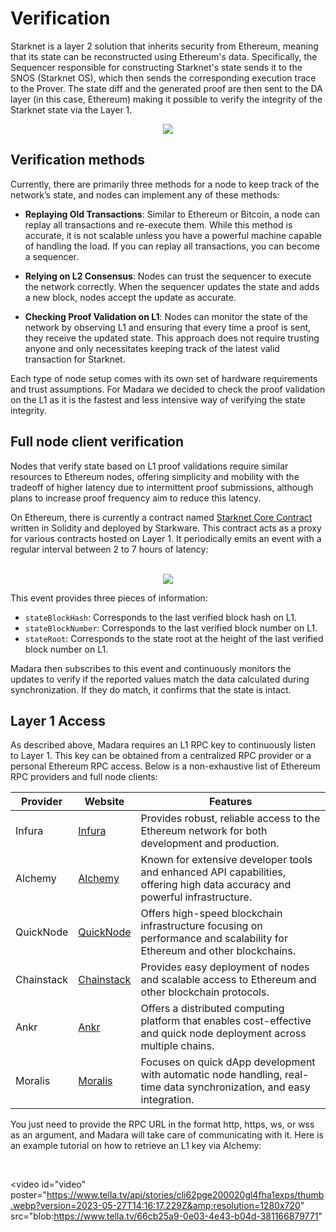 # Verification

Starknet is a layer 2 solution that inherits security from Ethereum, meaning that its state can be reconstructed using Ethereum's data. Specifically, the Sequencer responsible for constructing Starknet's state sends it to the SNOS (Starknet OS), which then sends the corresponding execution trace to the Prover. The state diff and the generated proof are then sent to the DA layer (in this case, Ethereum) making it possible to verify the integrity of the Starknet state via the Layer 1.

<div align="center">
  <img src="../static/img/starknet-infra.png" />
</div>

## Verification methods

Currently, there are primarily three methods for a node to keep track of the network’s state, and nodes can implement any of these methods:

- **Replaying Old Transactions**: Similar to Ethereum or Bitcoin, a node can replay all transactions and re-execute them. While this method is accurate, it is not scalable unless you have a powerful machine capable of handling the load. If you can replay all transactions, you can become a sequencer.

- **Relying on L2 Consensus**: Nodes can trust the sequencer to execute the network correctly. When the sequencer updates the state and adds a new block, nodes accept the update as accurate.

- **Checking Proof Validation on L1**: Nodes can monitor the state of the network by observing L1 and ensuring that every time a proof is sent, they receive the updated state. This approach does not require trusting anyone and only necessitates keeping track of the latest valid transaction for Starknet.

Each type of node setup comes with its own set of hardware requirements and trust assumptions. For Madara we decided to check the proof validation on the L1 as it is the fastest and less intensive way of verifying the state integrity.

## Full node client verification

Nodes that verify state based on L1 proof validations require similar resources to Ethereum nodes, offering simplicity and mobility with the tradeoff of higher latency due to intermittent proof submissions, although plans to increase proof frequency aim to reduce this latency.

On Ethereum, there is currently a contract named [Starknet Core Contract](https://etherscan.io/address/0xc662c410C0ECf747543f5bA90660f6ABeBD9C8c4) written in Solidity and deployed by Starkware. This contract acts as a proxy for various contracts hosted on Layer 1. It periodically emits an event with a regular interval between 2 to 7 hours of latency:

<br />
<div align="center">
  <img src="../static/img/log-state-update.png" />
</div>

This event provides three pieces of information:

- `stateBlockHash`: Corresponds to the last verified block hash on L1.
- `stateBlockNumber`: Corresponds to the last verified block number on L1.
- `stateRoot`: Corresponds to the state root at the height of the last verified block number on L1.

Madara then subscribes to this event and continuously monitors the updates to verify if the reported values match the data calculated during synchronization. If they do match, it confirms that the state is intact.

## Layer 1 Access

As described above, Madara requires an L1 RPC key to continuously listen to Layer 1. This key can be obtained from a centralized RPC provider or a personal Ethereum RPC access. Below is a non-exhaustive list of Ethereum RPC providers and full node clients:

| Provider   | Website                                 | Features                                                                                                                    |
| ---------- | --------------------------------------- | --------------------------------------------------------------------------------------------------------------------------- |
| Infura     | [Infura](https://infura.io/)            | Provides robust, reliable access to the Ethereum network for both development and production.                               |
| Alchemy    | [Alchemy](https://www.alchemy.com/)     | Known for extensive developer tools and enhanced API capabilities, offering high data accuracy and powerful infrastructure. |
| QuickNode  | [QuickNode](https://www.quicknode.com/) | Offers high-speed blockchain infrastructure focusing on performance and scalability for Ethereum and other blockchains.     |
| Chainstack | [Chainstack](https://chainstack.com/)   | Provides easy deployment of nodes and scalable access to Ethereum and other blockchain protocols.                           |
| Ankr       | [Ankr](https://www.ankr.com/)           | Offers a distributed computing platform that enables cost-effective and quick node deployment across multiple chains.       |
| Moralis    | [Moralis](https://moralis.io/)          | Focuses on quick dApp development with automatic node handling, real-time data synchronization, and easy integration.       |

You just need to provide the RPC URL in the format http, https, ws, or wss as an argument, and Madara will take care of communicating with it. Here is an example tutorial on how to retrieve an L1 key via Alchemy:

<br />

<video
  id="video"
  poster="https://www.tella.tv/api/stories/cli62pge200020gl4fha1exps/thumb.webp?version=2023-05-27T14:16:17.229Z&amp;resolution=1280x720"
  src="blob:https://www.tella.tv/66cb25a9-0e03-4e43-b04d-381166879771"
></video>
